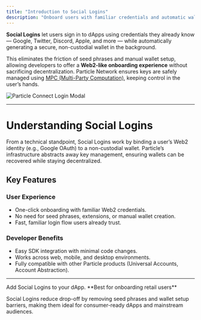 ```yaml
---
title: "Introduction to Social Logins"
description: "Onboard users with familiar credentials and automatic wallet creation."
---
```


**Social Logins** let users sign in to dApps using credentials they already know — Google, Twitter, Discord, Apple, and more — while automatically generating a secure, non-custodial wallet in the background.

This eliminates the friction of seed phrases and manual wallet setup, allowing developers to offer a **Web2-like onboarding experience** without sacrificing decentralization. Particle Network ensures keys are safely managed using [MPC (Multi-Party Computation)](/social-logins/mpc-tss), keeping control in the user’s hands.

<Frame caption="Particle Connect Login Modal">
  <img src="/intro/images/connect-modal.png" alt="Particle Connect Login Modal" style={{ width: '100%', maxWidth: '600px', maxHeight: '400px' }} />
</Frame>

---

# Understanding Social Logins

From a technical standpoint, Social Logins work by binding a user’s Web2 identity (e.g., Google OAuth) to a non-custodial wallet. Particle’s infrastructure abstracts away key management, ensuring wallets can be recovered while staying decentralized.

## Key Features

### User Experience
- One-click onboarding with familiar Web2 credentials.  
- No need for seed phrases, extensions, or manual wallet creation.  
- Fast, familiar login flow users already trust.

### Developer Benefits
- Easy SDK integration with minimal code changes.  
- Works across web, mobile, and desktop environments.  
- Fully compatible with other Particle products (Universal Accounts, Account Abstraction).  

---

<Card title="Get started with Social Logins" icon="address-card" href="/social-logins/overview">
  Add Social Logins to your dApp.
</Card>

<Tip>
  **Best for onboarding retail users**  

  Social Logins reduce drop-off by removing seed phrases and wallet setup barriers, making them ideal for consumer-ready dApps and mainstream audiences.  
</Tip>
